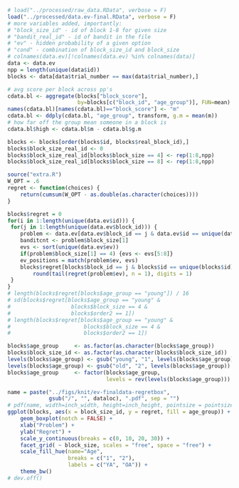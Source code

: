 ```r
# load("../processed/raw_data.RData", verbose = F)
load("../processed/data.ev-final.RData", verbose = F) 
# more variables added, importantly: 
# "block_size_id" - id of block 1-8 for given size
# "bandit_real_id" - id of bandit in the file 
# "ev" - hidden probability of a given option
# "cond" - combination of block_size_id and block_size
# colnames(data.ev)[!colnames(data.ev) %in% colnames(data)]
data <- data.ev
npp = length(unique(data$id)) 
blocks <- data[data$trial_number == max(data$trial_number),]
```

```r
# avg score per block across pp's
cdata.bl <- aggregate(blocks["block_score"], 
					  by=blocks[c("block_id", "age_group")], FUN=mean)
names(cdata.bl)[names(cdata.bl)=="block_score"] <- "m"
cdata.bl <- ddply(cdata.bl, "age_group", transform, g.m = mean(m)) 
# how far off the group mean someone in a block is
cdata.bl$high <- cdata.bl$m - cdata.bl$g.m 

blocks <- blocks[order(blocks$id, blocks$real_block_id),]
blocks$block_size_real_id <- 0
blocks$block_size_real_id[blocks$block_size == 4] <- rep(1:8,npp) 
blocks$block_size_real_id[blocks$block_size == 8] <- rep(1:8,npp) 
```

```r
source("extra.R")
W_OPT = .6
regret <- function(choices) { 
    return(cumsum(W_OPT - as.double(as.character(choices))))
}

blocks$regret = 0
for(i in 1:length(unique(data.ev$id))) {
 for(j in 1:length(unique(data.ev$block_id))) {
    problem <- data.ev[data.ev$block_id == j & data.ev$id == unique(data.ev$id)[i],]
    banditcnt <- problem$block_size[1]
    evs <- sort(unique(data.ev$ev))  
    if(problem$block_size[1] == 4) {evs <- evs[5:8]}
    ev_positions = match(problem$ev, evs)
    blocks$regret[blocks$block_id == j & blocks$id == unique(blocks$id)[i]] <- 
    	round(tail(regret(problem$ev), n = 1), digits = 1)
 }
}
# length(blocks$regret[blocks$age_group == "young"]) / 16
# sd(blocks$regret[blocks$age_group == "young" & 
# 				 	blocks$block_size == 4 & 
# 				 	blocks$order2 == 1])
# length(blocks$regret[blocks$age_group == "young" & 
# 					 	blocks$block_size == 4 & 
# 					 	blocks$order2 == 1])
```

```r
blocks$age_group     <- as.factor(as.character(blocks$age_group))
blocks$block_size_id <- as.factor(as.character(blocks$block_size_id))
levels(blocks$age_group) <- gsub("young", "1", levels(blocks$age_group))
levels(blocks$age_group) <- gsub("old", "2", levels(blocks$age_group))
blocks$age_group     <- factor(blocks$age_group, 
							   levels = rev(levels(blocks$age_group)))

name = paste("../figs/knit/ev-finaldata-regretbox", 
			 gsub("/", "", dataloc), ".pdf", sep = "")
# pdf(name, width=inch_width, height=inch_height, pointsize = pointsize)
ggplot(blocks, aes(x = block_size_id, y = regret, fill = age_group)) +
	geom_boxplot(notch = FALSE) +
    xlab("Problem") +
    ylab("Regret") +
	scale_y_continuous(breaks = c(0, 10, 20, 30)) + 
    facet_grid( ~ block_size, scales = "free", space = "free") +
    scale_fill_hue(name="Age", 
    			   breaks = c("1", "2"),
    			   labels = c("YA", "OA")) + 
	theme_bw()
# dev.off()
```